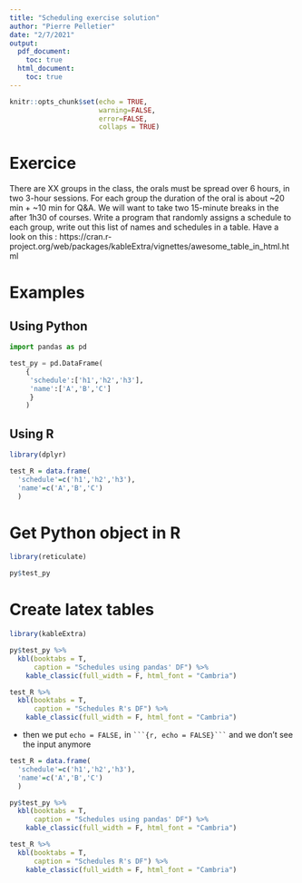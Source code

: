 ```yaml
---
title: "Scheduling exercise solution"
author: "Pierre Pelletier"
date: "2/7/2021"
output:
  pdf_document: 
    toc: true
  html_document:
    toc: true
---
```


```r
knitr::opts_chunk$set(echo = TRUE,
                      warning=FALSE,
                      error=FALSE,
                      collaps = TRUE)

```

\newpage

# Exercice 

There are XX groups in the class, the orals must be spread over 6 hours, in two 3-hour sessions.
For each group the duration of the oral is about ~20 min + ~10 min for Q&A.
We will want to take two 15-minute breaks in the after 1h30 of courses. 
Write a program that randomly assigns a schedule to each group, write out this list of names and schedules in a table. Have a look on this : https://cran.r-project.org/web/packages/kableExtra/vignettes/awesome_table_in_html.html


# Examples

## Using Python
```python

import pandas as pd

test_py = pd.DataFrame(
    {
     'schedule':['h1','h2','h3'],
     'name':['A','B','C']
     }
    )

``` 


## Using R

```r
library(dplyr)

test_R = data.frame(
  'schedule'=c('h1','h2','h3'),
  'name'=c('A','B','C')
  )

``` 

# Get Python object in R

```r
library(reticulate)

py$test_py
``` 

# Create latex tables

```r
library(kableExtra)

py$test_py %>% 
  kbl(booktabs = T,
      caption = "Schedules using pandas' DF") %>%
    kable_classic(full_width = F, html_font = "Cambria")

test_R %>% 
  kbl(booktabs = T,
      caption = "Schedules R's DF") %>%
    kable_classic(full_width = F, html_font = "Cambria")
``` 
- then we put ```echo = FALSE,``` in ```` ```{r, echo = FALSE}``` ```` and we don't see the input anymore


```r
test_R = data.frame(
  'schedule'=c('h1','h2','h3'),
  'name'=c('A','B','C')
  )

py$test_py %>% 
  kbl(booktabs = T,
      caption = "Schedules using pandas' DF") %>%
    kable_classic(full_width = F, html_font = "Cambria")

test_R %>% 
  kbl(booktabs = T,
      caption = "Schedules R's DF") %>%
    kable_classic(full_width = F, html_font = "Cambria")
``` 

